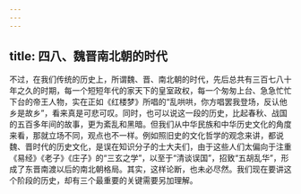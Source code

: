 ```yaml
---
---
---
```

title: 四八、魏晋南北朝的时代
---




不过，在我们传统的历史上，所谓魏、晋、南北朝的时代，先后总共有三百七八十年之久的时期，每一个短短年代的家天下的皇室政权，每一个匆匆上台、急急忙忙下台的帝王人物，实在正如《红楼梦》所唱的“乱哄哄，你方唱罢我登场，反认他乡是故乡”，看来真是可悲可叹。同时，也可以说这一段的历史，比起春秋、战国的五百多年间的故事，更为紊乱和黑暗。但我们从中华民族和中华历史文化的角度来看，那就立场不同，观点也不一样。例如照旧史的文化哲学的观念来讲，都说魏、晋时代的历史文化，是误在知识分子的士大夫们，由于这些人们太偏向于注重《易经》《老子》《庄子》的“三玄之学”，以至于“清谈误国”，招致“五胡乱华”，形成了东晋南渡以后的南北朝格局。其实，这样论断，也未必尽然。我们现在要讲这个阶段的历史，却有三个最重要的关键需要另加理解。